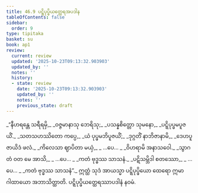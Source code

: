 ```yaml
---
title: 46.9 ပဋ္ဋိပုပ္ဖိယတ္ထေရအပဒါန
tableOfContents: false
sidebar:
  order: 9
type: tipitaka
basket: su
book: ap1
review:
  current: review
  updated: '2025-10-23T09:13:32.903903'
  updated_by: ''
  notes: ''
  history:
  - state: review
    date: '2025-10-23T09:13:32.903903'
    updated_by: ''
    notes: ''
    previous_state: draft
---
```



<ReviewStatus review={frontmatter.review} showDetails={true} />

<HypothesisAnnotation frontmatter={frontmatter} />

<DynamicBreadcrumb />

<Division number="58" book="ap1" e="ch" v="20" p="433">

<Paragraph number="5952" type="verses" book="ap1">
_“နီဟရန္တေ သရီရမှိ,_  
_ဝဇ္ဇမာနာသု ဘေရိသု;_  
_ပသန္နစိတ္တော သုမနော,_  
_ပဋ္ဋိပုပ္ဖမပူဇယိံ._  

</Paragraph>

</Division>
<Division number="59" book="ap1" e="ch" v="20" p="434">

<Paragraph number="5953" type="verses" book="ap1">
_သတသဟဿိတော ကပ္ပေ,_  
_ယံ ပုပ္ဖမဘိပူဇယိံ;_  
_ဒုဂ္ဂတိံ နာဘိဇာနာမိ,_  
_ဒေဟပူဇာယိဒံ ဖလံ._  

</Paragraph>

</Division>
<Division number="60" book="ap1" e="ch" v="20" p="434">

<Paragraph number="5954" type="verses" book="ap1">
_ကိလေသာ ဈာပိတာ မယှံ,_  
_ …ပေ… _  
_ဝိဟရာမိ အနာသဝေါ._  

</Paragraph>

</Division>
<Division number="61" book="ap1" e="ch" v="20" p="434">

<Paragraph number="5955" type="verses" book="ap1">
_သွာဂတံ ဝတ မေ အာသိ,_  
_ …ပေ… _  
_ကတံ ဗုဒ္ဓဿ သာသနံ._  

</Paragraph>

</Division>
<Division number="62" book="ap1" e="ch" v="20" p="434">

<Paragraph number="5956" type="verses" book="ap1">
_ပဋိသမ္ဘိဒါ စတဿော,_  
_ …ပေ… _  
_ကတံ ဗုဒ္ဓဿ သာသနံ”._  

</Paragraph>

<Paragraph number="5957" book="ap1">
ဣတ္ထံ သုဒံ အာယသ္မာ ပဋ္ဋိပုပ္ဖိယော ထေရော ဣမာ ဂါထာယော အဘာသိတ္ထာတိ.

</Paragraph>
</Division>

<Paragraph number="5958" type="center" book="ap1">
ပဋ္ဋိပုပ္ဖိယတ္ထေရဿာပဒါနံ နဝမံ.
</Paragraph>